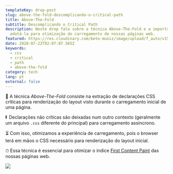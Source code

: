 ```yaml
---
templateKey: drop-post
slug: above-the-fold-descomplicando-o-critical-path
title: Above-The-Fold
subtitle: Descomplicando o Critical Path
description: Neste drop falo sobre a técnica Above-The-Fold e a importância em
  adotá-la para otimização do carregamento de nossas páginas web.
featured: https://res.cloudinary.com/beto-muniz/image/upload/f_auto/v1595814845/Edh9qQ8XgAAAIPT_vamkdi.jpg
date: 2020-07-22T02:07:07.565Z
keywords:
  - css
  - critical
  - path
  - above-the-fold
category: tech
lang: pt
external: false
---
```


<Drop>

📁 A técnica _Above-The-Fold_ consiste na extração de declarações CSS críticas para renderização do layout visto durante o carregamento inicial de uma página.

⏬ Declarações não críticas são deixadas num outro contexto (geralmente um arquivo `.css` diferente do principal) para carregamento assíncrono.

⏳ Com isso, otimizamos a experiência de carregamento, pois o browser terá em mãos o CSS necessário para renderização do layout inicial.

⏱ Essa técnica é essencial para otimizar o índice [First Content Paint](https://web.dev/first-contentful-paint) das nossas páginas web.

![](https://user-images.githubusercontent.com/1680157/88011717-7314ed80-caee-11ea-99c2-16caf15a715b.jpg)

</Drop>